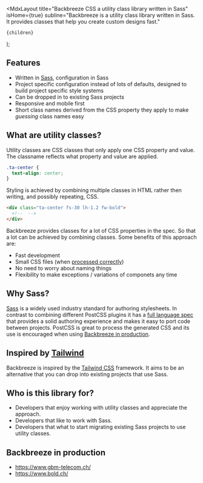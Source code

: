 
  <MdxLayout
    title="Backbreeze CSS a utility class library written in Sass"
    isHome={true}
    subline="Backbreeze is a utility class library written in Sass. It provides classes that help you create custom designs fast."
  >
    {children}
  </MdxLayout>
);

## Features

- Written in [Sass](https://sass-lang.com/), configuration in Sass
- Project specific configuration instead of lots of defaults, designed to build project specific style systems
- Can be dropped in to existing Sass projects
- Responsive and mobile first
- Short class names derived from the CSS property they apply to make _guessing_ class names easy

## What are utility classes?

Utility classes are CSS classes that only apply one CSS property and value. The classname reflects what property and value are applied.

```css
.ta-center {
  text-align: center;
}
```

Styling is achieved by combining multiple classes in HTML rather then writing, and possibly repeating, CSS.

```html
<div class="ta-center fs-30 lh-1.2 fw-bold">
  <!--  -->
</div>
```

Backbreeze provides classes for a lot of CSS properties in the spec. So that a lot can be achieved by combining classes. Some benefits of this approach are:

- Fast development
- Small CSS files (when [processed correctly](/using-in-production/#remove-unused-css-with-purgecss))
- No need to worry about naming things
- Flexibility to make exceptions / variations of componets any time

## Why Sass?

[Sass](https://sass-lang.com/) is a widely used industry standard for authoring stylesheets. In contrast to combining different PostCSS plugins it has a [full language spec](https://sass-lang.com/documentation) that provides a solid authoring experience and makes it easy to port code between projects. PostCSS is great to process the generated CSS and its use is encouraged when using [Backbreeze in production](/using-in-production/).

## Inspired by [Tailwind](https://tailwindcss.com/)

Backbreeze is inspired by the [Tailwind CSS](https://tailwindcss.com/) framework. It aims to be an alternative that you can drop into existing projects that use Sass.

## Who is this library for?

- Developers that enjoy working with utility classes and appreciate the approach.
- Developers that like to work with Sass.
- Developers that what to start migrating existing Sass projects to use utility classes.

## Backbreeze in production

- https://www.gbm-telecom.ch/
- https://www.bold.ch/

